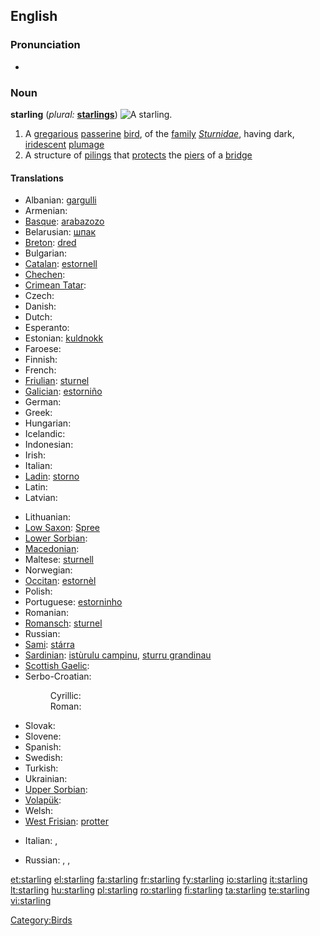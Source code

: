 {{also|Starling}}
==English==

===Pronunciation===
* {{IPA|/ˈstɑɽlɪŋ/}}
*: {{rhymes|ɑː(r)lɪŋ}}

===Noun===
'''starling'''  (''plural:'' '''[[starlings]]''')
[[Image:Common starling in london.jpg|thumb|right|A starling.]]

# A [[gregarious]] [[passerine]] [[bird]], of the [[family]] ''[[Sturnidae]]'', having dark, [[iridescent]] [[plumage]]
# A structure of [[piling]]s that [[protect]]s the [[pier]]s of a [[bridge]]

====Translations====
{{trans-top|bird}}
* Albanian: [[gargulli]]
* Armenian: {{t-|hy|սարյակ|tr=saryak}}
* [[Basque]]: [[arabazozo]]
* Belarusian: [[шпак]] {{m}}
* [[Breton]]: [[dred]]
* Bulgarian: {{t+|bg|скорец|m|tr=skorec}}
* [[Catalan]]: [[estornell]]
* [[Chechen]]: {{tø|ce|алкханч}}
* [[Crimean Tatar]]: {{tø|crh|sıyırcıq|xs=Crimean Tatar}}
* Czech: {{t-|cs|špaček}}
* Danish: {{t-|da|stær}}
* Dutch: {{t+|nl|spreeuw|m}}
* Esperanto: {{t-|eo|sturno}}
* Estonian: [[kuldnokk]]
* Faroese: {{t-|fo|stari|xs=Faroese}}
* Finnish: {{t+|fi|kottarainen}}
* French: {{t+|fr|étourneau|m}}
* [[Friulian]]: [[sturnel]]
* [[Galician]]: [[estorniño]] {{m}}
* German: {{t+|de|Star|m}}
* Greek: {{t+|el|ψαρόνι|n|tr=psaróni}}
* Hungarian: {{t+|hu|seregély}}
* Icelandic: {{t+|is|stari|m}}
* Indonesian: {{t|id|jalak|xs=Indonesian}}
* Irish: {{t-|ga|druid|xs=Irish}}
* Italian: {{t+|it|storno|m}}
* [[Ladin]]: [[storno]]
* Latin: {{t-|la|sturnus|m}}
* Latvian: {{t-|lv|mājas strazds|m}}
{{trans-mid}}
* Lithuanian: {{t+|lt|varnėnas|m|xs=Lithuanian}}
* [[Low Saxon]]: [[Spree]] {{m|f}}
* [[Lower Sorbian]]: {{t-|dsb|škorc|m}}
* [[Macedonian]]: {{t-|mk|сколовранец|m|tr=skolovránec}}
* Maltese: [[sturnell]]
* Norwegian: {{t-|no|stær}}
* [[Occitan]]: [[estornèl]] {{m}}
* Polish: {{t+|pl|szpak|m}}
* Portuguese: [[estorninho]] {{m}}
* Romanian: {{t+|ro|graur}}
* [[Romansch]]: [[sturnel]]
* Russian: {{t+|ru|скворец|m|tr=skvoréc}}
* [[Sami]]: [[stárra]]
* [[Sardinian]]: [[istùrulu campinu]], [[sturru grandinau]]
* [[Scottish Gaelic]]: {{t-|gd|druid|f|xs=Scottish Gaelic}}
* Serbo-Croatian:
*: Cyrillic: {{t-|sh|чворак|m|alt=чво́рак|sc=Cyrl}}
*: Roman: {{t-|sh|čvorak|m|alt=čvórak}}
* Slovak: {{t-|sk|škorec}}
* Slovene: {{t+|sl|škorec|m}}
* Spanish: {{t+|es|estornino|m}}
* Swedish: {{t+|sv|stare}}
* Turkish: {{t+|tr|sığırcık}}
* Ukrainian: {{t-|uk|шпак|tr=špak}}
* [[Upper Sorbian]]: {{t-|hsb|škórc|m}}
* [[Volapük]]: {{t+|vo|sturnod|xs=Volapük}}
* Welsh: {{t-|cy|drudwen}}
* [[West Frisian]]: [[protter]]
{{trans-bottom}}

{{trans-top|pilings}}
* Italian: {{t-|it|palificazione}},  {{t-|it|palafitta}}
{{trans-mid}}
* Russian: {{t|ru|водорез|m|tr=vodor'éz}}, {{t|ru|волнорез|m|tr=volnor'éz}}, {{t|ru|ледорез|m|tr=l'edor'éz}}
{{trans-bottom}}

[[Category:Birds]]

[[et:starling]]
[[el:starling]]
[[fa:starling]]
[[fr:starling]]
[[fy:starling]]
[[io:starling]]
[[it:starling]]
[[lt:starling]]
[[hu:starling]]
[[pl:starling]]
[[ro:starling]]
[[fi:starling]]
[[ta:starling]]
[[te:starling]]
[[vi:starling]]